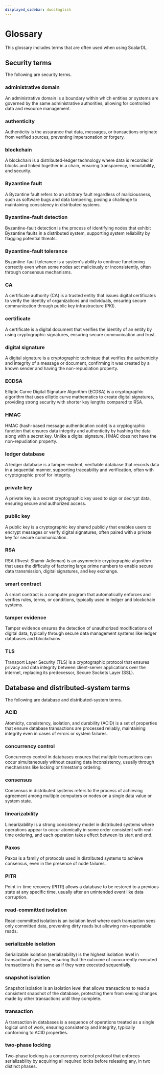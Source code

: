 ```yaml
---
displayed_sidebar: docsEnglish
---
```


# Glossary

This glossary includes terms that are often used when using ScalarDL.

## Security terms

The following are security terms.

### administrative domain

An administrative domain is a boundary within which entities or systems are governed by the same administrative authorities, allowing for controlled data and resource management.

### authenticity

Authenticity is the assurance that data, messages, or transactions originate from verified sources, preventing impersonation or forgery.

### blockchain

A blockchain is a distributed-ledger technology where data is recorded in blocks and linked together in a chain, ensuring transparency, immutability, and security.

### Byzantine fault

A Byzantine fault refers to an arbitrary fault regardless of maliciousness, such as software bugs and data tampering, posing a challenge to maintaining consistency in distributed systems.

### Byzantine-fault detection

Byzantine-fault detection is the process of identifying nodes that exhibit Byzantine faults in a distributed system, supporting system reliability by flagging potential threats.

### Byzantine-fault tolerance

Byzantine-fault tolerance is a system's ability to continue functioning correctly even when some nodes act maliciously or inconsistently, often through consensus mechanisms.

### CA

A certificate authority (CA) is a trusted entity that issues digital certificates to verify the identity of organizations and individuals, ensuring secure communication through public key infrastructure (PKI).

### certificate

A certificate is a digital document that verifies the identity of an entity by using cryptographic signatures, ensuring secure communication and trust.

### digital signature

A digital signature is a cryptographic technique that verifies the authenticity and integrity of a message or document, confirming it was created by a known sender and having the non-repudiation property.

### ECDSA

Elliptic Curve Digital Signature Algorithm (ECDSA) is a cryptographic algorithm that uses elliptic curve mathematics to create digital signatures, providing strong security with shorter key lengths compared to RSA.

### HMAC

HMAC (hash-based message authentication code) is a cryptographic function that ensures data integrity and authenticity by hashing the data along with a secret key. Unlike a digital signature, HMAC does not have the non-repudiation property.

### ledger database

A ledger database is a tamper-evident, verifiable database that records data in a sequential manner, supporting traceability and verification, often with cryptographic proof for integrity.

### private key

A private key is a secret cryptographic key used to sign or decrypt data, ensuring secure and authorized access.

### public key

A public key is a cryptographic key shared publicly that enables users to encrypt messages or verify digital signatures, often paired with a private key for secure communication.

### RSA

RSA (Rivest-Shamir-Adleman) is an asymmetric cryptographic algorithm that uses the difficulty of factoring large prime numbers to enable secure data transmission, digital signatures, and key exchange.

### smart contract

A smart contract is a computer program that automatically enforces and verifies rules, terms, or conditions, typically used in ledger and blockchain systems.

### tamper evidence

Tamper evidence ensures the detection of unauthorized modifications of digital data, typically through secure data management systems like ledger databases and blockchains.

### TLS

Transport Layer Security (TLS) is a cryptographic protocol that ensures privacy and data integrity between client-server applications over the internet, replacing its predecessor, Secure Sockets Layer (SSL).

## Database and distributed-system terms

The following are database and distributed-system terms.

### ACID

Atomicity, consistency, isolation, and durability (ACID) is a set of properties that ensure database transactions are processed reliably, maintaining integrity even in cases of errors or system failures.

### concurrency control

Concurrency control in databases ensures that multiple transactions can occur simultaneously without causing data inconsistency, usually through mechanisms like locking or timestamp ordering.

### consensus

Consensus in distributed systems refers to the process of achieving agreement among multiple computers or nodes on a single data value or system state.

### linearizability

Linearizability is a strong consistency model in distributed systems where operations appear to occur atomically in some order consistent with real-time ordering, and each operation takes effect between its start and end.

### Paxos

Paxos is a family of protocols used in distributed systems to achieve consensus, even in the presence of node failures.

### PITR

Point-in-time recovery (PITR) allows a database to be restored to a previous state at any specific time, usually after an unintended event like data corruption.

### read-committed isolation

Read-committed isolation is an isolation level where each transaction sees only committed data, preventing dirty reads but allowing non-repeatable reads.

### serializable isolation

Serializable isolation (serializability) is the highest isolation level in transactional systems, ensuring that the outcome of concurrently executed transactions is the same as if they were executed sequentially.

### snapshot isolation

Snapshot isolation is an isolation level that allows transactions to read a consistent snapshot of the database, protecting them from seeing changes made by other transactions until they complete.

### transaction

A transaction in databases is a sequence of operations treated as a single logical unit of work, ensuring consistency and integrity, typically conforming to ACID properties.

### two-phase locking

Two-phase locking is a concurrency control protocol that enforces serializability by acquiring all required locks before releasing any, in two distinct phases.
